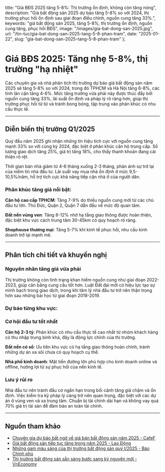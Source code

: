   title: "Giá BĐS 2025 tăng 5-8%: Thị trường ổn định, không còn tăng nóng",
  description: "Giá bất động sản 2025 dự báo tăng 5-8% so với 2024, thị trường phục hồi ổn định sau giai đoạn điều chỉnh, nguồn cung tăng 33%.",
  keywords: "giá bất động sản 2025, tăng 5-8%, thị trường ổn định, nguồn cung tăng, phục hồi BĐS",
  image: "/images/gia-bat-dong-san-2025.jpg",
  url: "/tin-tuc/gia-bat-dong-san-2025-tang-5-8-phan-tram",
  date: "2025-01-22",
  slug: "gia-bat-dong-san-2025-tang-5-8-phan-tram"
};

# Giá BĐS 2025: Tăng nhẹ 5-8%, thị trường "hạ nhiệt"

Các chuyên gia và nhà phân tích thị trường dự báo giá bất động sản năm 2025 sẽ tăng 5-8% so với 2024, trong đó TPHCM và Hà Nội tăng 6-8%, các tỉnh lân cận tăng 4-6%. Mức tăng trưởng vừa phải này được thúc đẩy bởi nguồn cung tăng 33%, lãi suất ổn định và pháp lý rõ ràng hơn, giúp thị trường phục hồi từ từ và tránh bong bóng, tập trung vào phân khúc có nhu cầu thực tế.

---

## Diễn biến thị trường Q1/2025

Quý đầu năm 2025 ghi nhận những tín hiệu tích cực với nguồn cung tăng mạnh 33% so với cùng kỳ 2024, đặc biệt ở phân khúc căn hộ trung cấp. Số lượng giao dịch tăng 25%, giá trị tăng 18%, cho thấy thanh khoản đang cải thiện rõ rệt.

Thời gian bán nhà giảm từ 4-6 tháng xuống 2-3 tháng, phản ánh sự trở lại của niềm tin nhà đầu tư. Lãi suất vay mua nhà ổn định ở mức 9,5-10,5%/năm, hỗ trợ tích cực khả năng tiếp cận nhà ở của người dân.

### Phân khúc tăng giá nổi bật:
**Căn hộ cao cấp TPHCM**: Tăng 7-9% do thiếu nguồn cung mới từ các chủ đầu tư lớn. Thủ Đức, Quận 2, Quận 7 dẫn đầu về mức độ quan tâm.

**Đất nền vùng ven**: Tăng 8-12% nhờ hạ tầng giao thông được hoàn thiện, đặc biệt khu vực cách trung tâm 30-45km có quy hoạch rõ ràng.

**Shophouse thương mại**: Tăng 5-7% khi kinh tế phục hồi, nhu cầu kinh doanh trở lại mạnh mẽ.

---

## Phân tích chi tiết và khuyến nghị

### Nguyên nhân tăng giá vừa phải
Thị trường không còn tình trạng khan hiếm nguồn cung như giai đoạn 2022-2023, giúp cân bằng cung cầu tốt hơn. Luật Đất đai mới có hiệu lực tạo sự minh bạch trong giao dịch, trong khi tâm lý nhà đầu tư trở nên thận trọng hơn sau những bài học từ giai đoạn 2018-2019.

### Dự báo từng khu vực:

<Table data={{
  headers: ["Khu vực", "Tăng giá dự kiến", "Phân khúc nổi bật"],
  rows: [
    ["TPHCM", "6-8%", "Căn hộ Thủ Đức, Q2, Q7"],
    ["Hà Nội", "5-7%", "Long Biên, Gia Lam, Đông Anh"],
    ["Đà Nẵng", "4-6%", "Hải Châu, Sơn Trà"],
    ["Bình Dương", "8-10%", "Thuận An, Dĩ An, Bến Cát"]
  ]
}} />

### Cơ hội đầu tư tốt nhất
**Căn hộ 2-3 tỷ**: Phân khúc có nhu cầu thực tế cao nhất từ nhóm khách hàng có thu nhập trung bình khá, đây là động lực chính của thị trường.

**Đất nền có sổ**: Ưu tiên khu vực có hạ tầng giao thông hoàn chỉnh, tránh những dự án xa xôi chưa có quy hoạch cụ thể.

**Nhà phố kinh doanh**: Mặt tiền đường lớn phù hợp cho kinh doanh online và offline, hưởng lợi từ sự phục hồi của nền kinh tế.

### Lưu ý rủi ro
Nhà đầu tư nên tránh đầu cơ ngắn hạn trong bối cảnh tăng giá chậm và ổn định. Việc kiểm tra kỹ pháp lý càng trở nên quan trọng, đặc biệt với các dự án ở vùng ven và xa trung tâm. Chuẩn bị tài chính dài hạn và không vay quá 70% giá trị tài sản để đảm bảo an toàn tài chính.

---

## Nguồn tham khảo

- [Chuyên gia dự báo bất ngờ về giá bán bất động sản năm 2025 - CafeF](https://cafef.vn/chuyen-gia-du-bao-bat-ngo-ve-gia-ban-bat-dong-san-nam-2025-188250212073827913.chn)
- [Giá bất động sản tiếp tục tăng trong năm 2025 - Lao Động](https://laodong.vn/bat-dong-san/gia-bat-dong-san-tiep-tuc-tang-trong-nam-2025-1447248.ldo)
- [Những gam màu sáng của thị trường bất động sản quý I/2025 - Báo Chính phủ](https://baochinhphu.vn/nhung-gam-mau-sang-cua-thi-truong-bat-dong-san-quy-i-2025-102250416110149386.htm)
- [Thị trường bất động sản sẵn sàng bước sang kỷ nguyên mới - VnEconomy](https://vneconomy.vn/thi-truong-bat-dong-san-san-sang-buoc-sang-ky-nguyen-moi.htm) 